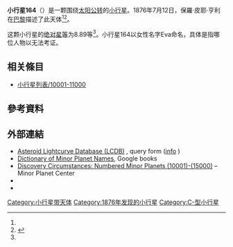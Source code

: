 {{Infobox planet
 | minorplanet     = yes
 | name            = 164 Eva
 | background      = #D6D6D6
 | image = 
 | image_size      = 
 | caption         =
 | discovery_ref   =  <ref name="MPC-object" />
 | discoverer      = [[保羅·皮耶·亨利|保羅·皮耶·亨利]]
 | discovery_site  = [[巴黎|巴黎]]
 | discovered      = 1876年7月12日
 | mpc_name        = 164 Eva
 | alt_names       = (164) 
   Eva
 | pronounced      = 
 | named_after     = <ref name="MPC-object" />
 | mp_category     = [[主帶小行星|主帶小行星]] <ref name="MPC-object" /><ref name="jpldata" />
 | orbit_ref       = <ref name="a">[http://ssd.jpl.nasa.gov/sbdb.cgi?sstr=164 164] {{Wayback|url=http://ssd.jpl.nasa.gov/sbdb.cgi?sstr=164 |date=20190304133020 }}，小行星數據庫瀏覽器（JPL Small-Body Database Browser）－[[美国国家航空航天局|美国国家航空航天局]]喷气推进实验室</ref>
 | epoch           = 2019-04-27.0（[[儒略日|JD]] 2458600.5）
 | uncertainty     = 0
 | observation_arc = 
 | aphelion = {{convert|3.544|AU|km|3|abbr=on|lk=out}}
 | perihelion      = {{convert|1.7203524|AU|km|3|abbr=on}}
 | semimajor       = 2.6322690
 | eccentricity    = 0.3464375
 | period          = 4.27[[儒略年|yr]]
 | mean_anomaly    = 90.22219[[度|°]]
 | mean_motion     = {{Deg2DMS|0.23078550|sup=ms}} / day
 | inclination     = 24.47403
 | asc_node        = 76.81967°
 | arg_peri        = 284.05788
 | mean_diameter   = 
 | rotation        = 
 | albedo          =
 | spectral_type   =
 | abs_magnitude   = 8.89<ref name="jpldata" />
}}
'''小行星164'''（{{lang-en|164 Eva}}）是一颗围绕[[太阳|太阳]][[公转|公转]]的[[小行星|小行星]]。1876年7月12日，保羅·皮耶·亨利在[[巴黎|巴黎]]描述了此天体<ref name="a" /><ref>{{cite news|title=小行星列表|url=http://cfa-www.harvard.edu/iau/lists/NumberedMPs.txt|accessdate=2018-10-19|newspaper=哈佛大学|archive-date=2008-05-17|archive-url=https://web.archive.org/web/20080517010638/http://cfa-www.harvard.edu/iau/lists/NumberedMPs.txt|dead-url=no}}</ref>。

这颗小行星的[[绝对星等|绝对星等]]为8.89等<ref name="a" />。小行星164以女性名字Eva命名，具体是指哪位人物以无法考证。

== 相关條目 ==
*[[小行星列表/10001-11000|小行星列表/10001-11000]]

== 參考資料 ==
{{reflist|refs=

<ref name="jpldata">{{cite web
 |type         = 2018-01-26 last obs.
 |title        = JPL Small-Body Database Browser:164 Eva-(164)
 |url          = https://ssd.jpl.nasa.gov/sbdb.cgi?sstr=164
 |publisher    = [[Jet_Propulsion_Laboratory|Jet Propulsion Laboratory]]
 |accessdate   = 28 March 2018
 |archive-date = 2012-02-28
 |archive-url  = https://www.webcitation.org/65mfzT1YY?url=https://ssd.jpl.nasa.gov/sbdb.cgi?sstr=164
 |dead-url     = no
}}</ref>

<ref name="MPC-object">{{cite web
  |title      = 164 Eva
  |work      = Minor Planet Center
  |url      = https://www.minorplanetcenter.net/db_search/show_object?object_id=164
  |accessdate      = 28 March 2018
  |archive-date      = 2016-03-04
  |archive-url      = https://web.archive.org/web/20160304102950/http://www.minorplanetcenter.net/db_search/show_object?object_id=164
  |dead-url      = no
  }}</ref>

}}

==  外部連結 ==
* [http://www.minorplanet.info/PHP/lcdbsummaryquery.php Asteroid Lightcurve Database (LCDB)] {{Wayback|url=http://www.minorplanet.info/PHP/lcdbsummaryquery.php |date=20171210173955 }}, query form ([http://www.minorplanet.info/lightcurvedatabase.html info] {{Wayback|url=http://www.minorplanet.info/lightcurvedatabase.html |date=20171216050541 }})
* [https://books.google.com/books?id=aeAg1X7afOoC&pg Dictionary of Minor Planet Names], Google books
* [http://www.minorplanetcenter.net/iau/lists/NumberedMPs010001.html Discovery Circumstances: Numbered Minor Planets (10001)-(15000)] {{Wayback|url=http://www.minorplanetcenter.net/iau/lists/NumberedMPs010001.html |date=20180612162317 }} – Minor Planet Center
* {{AstDys|164}}
* {{JPL small body}}

{{Minor Planet Number|[[小行星163|小行星163]]|[[小行星165|小行星165]]}}
{{小天体}}

[[Category:小行星带天体|Category:小行星带天体]]
[[Category:1876年发现的小行星|Category:1876年发现的小行星]]
[[Category:C-型小行星|Category:C-型小行星]]
